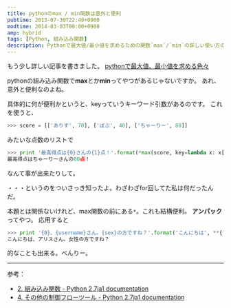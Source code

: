 ```yaml
---
title: pythonのmax / min関数は意外と便利
pubtime: 2013-07-30T22:49+0900
modtime: 2014-03-03T00:00+0900
amp: hybrid
tags: [Python, 組み込み関数]
description: Pythonで最大値/最小値を求めるための関数`max`/`min`の詳しい使い方の説明です。
---
```


<PS date="2014-03-03" level={1}>

もう少し詳しい記事を書きました。
[pythonで最大値、最小値を求める色々](/blog/2014/03/python-max-min)

</PS>

pythonの組み込み関数で**max**とか**min**ってやつがあるじゃないですか。
あれ、意外と便利なのよね。

具体的に何が便利かというと、keyっていうキーワード引数があるのです。
これを使うと、

``` python
>>> score = [['ありす', 70], ['ぼぶ', 40], ['ちゃーりー', 80]]
```
みたいな点数のリストで

``` python
>>> print '最高得点は{0}さんの{1}点！'.format(*max(score, key=lambda x: x[1]))
最高得点はちゃーりーさんの80点！
```
なんて事が出来たりして。

・・・というのをついさっき知ったよ。わざわざfor回してた私は何だったんだ。

本題とは関係ないけれど、max関数の前にある`*`。これも結構便利。
**アンパック**ってやつ。
応用すると
``` python
>>> print '{0}、{username}さん。{sex}の方ですね？'.format('こんにちは', **{'username':'アリス', 'sex':'女性'})
こんにちは、アリスさん。女性の方ですね？
```
的なことも出来る。べんりー。

---

参考：
- [2. 組み込み関数 - Python 2.7ja1 documentation](http://docs.python.jp/2/library/functions.html#max)
- [4. その他の制御フローツール - Python 2.7ja1 documentation](http://docs.python.jp/2/tutorial/controlflow.html#tut-unpacking-arguments)
